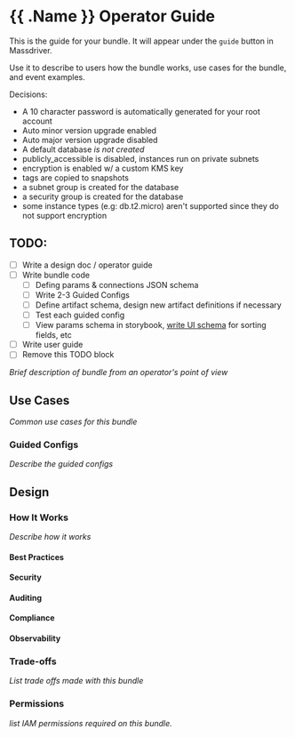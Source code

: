 # {{ .Name }} Operator Guide

This is the guide for your bundle. It will appear under the `guide` button in Massdriver.

Use it to describe to users how the bundle works, use cases for the bundle, and event examples.

Decisions:
* A 10 character password is automatically generated for your root account
* Auto minor version upgrade enabled
* Auto major version upgrade disabled
* A default database _is not created_
* publicly_accessible is disabled, instances run on private subnets
* encryption is enabled w/ a custom KMS key
* tags are copied to snapshots
* a subnet group is created for the database
* a security group is created for the database
* some instance types (e.g: db.t2.micro) aren't supported since they do not support encryption

<!-- We may want to polish this for template before releasing --> 

## TODO:

* [ ] Write a design doc / operator guide
* [ ] Write bundle code
  * [ ] Defing params & connections JSON schema
  * [ ] Write 2-3 Guided Configs
  * [ ] Define artifact schema, design new artifact definitions if necessary
  * [ ] Test each guided config
  * [ ] View params schema in storybook, [write UI schema](https://react-jsonschema-form.readthedocs.io/en/latest/usage/widgets/) for sorting fields, etc
* [ ] Write user guide
* [ ] Remove this TODO block

_Brief description of bundle from an operator's point of view_

## Use Cases

_Common use cases for this bundle_

### Guided Configs

_Describe the guided configs_

## Design

### How It Works

_Describe how it works_

#### Best Practices

#### Security 

#### Auditing

#### Compliance

#### Observability

### Trade-offs

_List trade offs made with this bundle_

### Permissions

_list IAM permissions required on this bundle._
